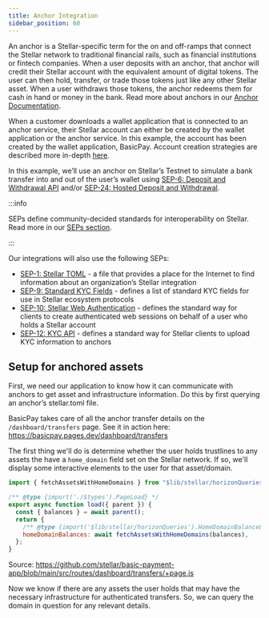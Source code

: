```yaml
---
title: Anchor Integration
sidebar_position: 60
---
```


An anchor is a Stellar-specific term for the on and off-ramps that connect the Stellar network to traditional financial rails, such as financial institutions or fintech companies. When a user deposits with an anchor, that anchor will credit their Stellar account with the equivalent amount of digital tokens. The user can then hold, transfer, or trade those tokens just like any other Stellar asset. When a user withdraws those tokens, the anchor redeems them for cash in hand or money in the bank. Read more about anchors in our [Anchor Documentation](https://developers.stellar.org/docs/anchoring-assets/overview).

When a customer downloads a wallet application that is connected to an anchor service, their Stellar account can either be created by the wallet application or the anchor service. In this example, the account has been created by the wallet application, BasicPay. Account creation strategies are described more in-depth [here](../application-design-considerations#account-creation-strategies).

In this example, we’ll use an anchor on Stellar’s Testnet to simulate a bank transfer into and out of the user’s wallet using [SEP-6: Deposit and Withdrawal API](https://github.com/stellar/stellar-protocol/blob/master/ecosystem/sep-0006.md) and/or [SEP-24: Hosted Deposit and Withdrawal](https://github.com/stellar/stellar-protocol/blob/master/ecosystem/sep-0024.md).

:::info

SEPs define community-decided standards for interoperability on Stellar. Read more in our [SEPs section](../../../fundamentals-and-concepts/stellar-ecosystem-proposals).

:::

Our integrations will also use the following SEPs:

- [SEP-1: Stellar TOML](https://github.com/stellar/stellar-protocol/blob/master/ecosystem/sep-0001.md) - a file that provides a place for the Internet to find information about an organization’s Stellar integration
- [SEP-9: Standard KYC Fields](https://github.com/stellar/stellar-protocol/blob/master/ecosystem/sep-0009.md) - defines a list of standard KYC fields for use in Stellar ecosystem protocols
- [SEP-10: Stellar Web Authentication](https://github.com/stellar/stellar-protocol/blob/master/ecosystem/sep-0010.md) - defines the standard way for clients to create authenticated web sessions on behalf of a user who holds a Stellar account
- [SEP-12: KYC API](https://github.com/stellar/stellar-protocol/blob/master/ecosystem/sep-0012.md) - defines a standard way for Stellar clients to upload KYC information to anchors

## Setup for anchored assets

First, we need our application to know how it can communicate with anchors to get asset and infrastructure information. Do this by first querying an anchor’s stellar.toml file.

BasicPay takes care of all the anchor transfer details on the `/dashboard/transfers` page. See it in action here: https://basicpay.pages.dev/dashboard/transfers

The first thing we'll do is determine whether the user holds trustlines to any assets the have a `home_domain` field set on the Stellar network. If so, we'll display some interactive elements to the user for that asset/domain.

```js title=/src/routes/dashboard/transfers/+page.js
import { fetchAssetsWithHomeDomains } from "$lib/stellar/horizonQueries";

/** @type {import('./$types').PageLoad} */
export async function load({ parent }) {
  const { balances } = await parent();
  return {
    /** @type {import('$lib/stellar/horizonQueries').HomeDomainBalanceLine[]} */
    homeDomainBalances: await fetchAssetsWithHomeDomains(balances),
  };
}
```

Source: https://github.com/stellar/basic-payment-app/blob/main/src/routes/dashboard/transfers/+page.js

Now we know if there are any assets the user holds that may have the necessary infrastructure for authenticated transfers. So, we can query the domain in question for any relevant details.
